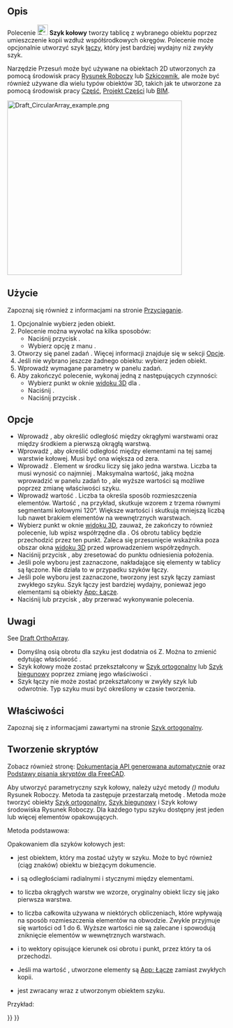 <languages/>

{{Docnav/pl
|[[Draft_PolarArray/pl|Szyk biegunowy]]
|[[Draft_PathArray/pl|Szyk po ścieżce]]
|[[Draft_Workbench/pl|środowisko pracy Rysunek Roboczy]]
|IconL=Draft_PolarArray.svg
|IconR=Draft_PathArray.svg
|IconC=Workbench_Draft.svg
}}

{{GuiCommand/pl
|Name=Draft CircularArray
|Name/pl=Rysunek Roboczy: kołowy
|MenuLocation=Modyfikacja → Narzędzia szyku → Szyk kołowy
|Workbenches=[[Draft_Workbench/pl|Rysunek Roboczy]]
|Version=0.19
|SeeAlso=[[Draft_OrthoArray/pl|Szyk ortogonalny]], [[Draft_PolarArray/pl|Szyk biegunowy]], [[Draft_PathArray/pl|Szyk po ścieżce]], [[Draft_PathLinkArray/pl|Szyk powiązań po ścieżce]], [[Draft_PointArray/pl|Szyk z punktów]], [[Draft_PointLinkArray/pl|Szyk powiązań w punktach]]
}}

<span id="Description"></span>
==Opis==

Polecenie [[Image:Draft_CircularArray.svg|24px]] '''Szyk kołowy''' tworzy tablicę z wybranego obiektu poprzez umieszczenie kopii wzdłuż współśrodkowych okręgów. Polecenie może opcjonalnie utworzyć szyk [[App_Link|łączy]], który jest bardziej wydajny niż zwykły szyk.

Narzędzie Przesuń może być używane na obiektach 2D utworzonych za pomocą środowisk pracy [[Draft_Workbench/pl|Rysunek Roboczy]] lub [[Sketcher_Workbench/pl|Szkicownik]], ale może być również używane dla wielu typów obiektów 3D, takich jak te utworzone za pomocą środowisk pracy [[Part_Workbench/pl|Część]], [[PartDesign_Workbench/pl|Projekt Części]] lub [[BIM_Workbench/pl|BIM]].

[[Image:Draft_CircularArray_example.png|400px]]
{{Caption|Szyk kołowy}}

<span id="Usage"></span>
==Użycie==

Zapoznaj się również z informacjami na stronie [[Draft_Snap/pl|Przyciąganie]].

# Opcjonalnie wybierz jeden obiekt.
# Polecenie można wywołać na kilka sposobów:
#* Naciśnij przycisk {{Button|[[Image:Draft_CircularArray.svg|16px]] '''Szyk kołowy'''}}.
#* Wybierz opcję z manu {{MenuCommand|Modyfikacja → Narzędzia szyku → [[Image:Draft_CircularArray.svg|16px]] Szyk kołowy}}.
# Otworzy się panel zadań {{MenuCommand|Szyk kołowy}}. Więcej informacji znajduje się w sekcji [[#Opcje|Opcje]].
# Jeśli nie wybrano jeszcze żadnego obiektu: wybierz jeden obiekt.
# Wprowadź wymagane parametry w panelu zadań.
# Aby zakończyć polecenie, wykonaj jedną z następujących czynności:
#* Wybierz punkt w oknie [[3D_view/pl|widoku 3D]] dla {{MenuCommand|Środek obrotu}}.
#* Naciśnij {{KEY|Enter}}.
#* Naciśnij przycisk {{Button|OK}}.

<span id="Options"></span>
==Opcje==

<div class="mw-translate-fuzzy">
* Wprowadź {{MenuCommand|Odległość promieniowa}}, aby określić odległość między okrągłymi warstwami oraz między środkiem a pierwszą okrągłą warstwą.
* Wprowadź {{MenuCommand|Odległość styczna}}, aby określić odległość między elementami na tej samej warstwie kołowej. Musi być ona większa od zera.
* Wprowadź {{MenuCommand|Liczba warstw kołowych}}. Element w środku liczy się jako jedna warstwa. Liczba ta musi wynosić co najmniej {{Value|2}}. Maksymalna wartość, jaką można wprowadzić w panelu zadań to {{Value|99}}, ale wyższe wartości są możliwe poprzez zmianę właściwości {{PropertyData|Liczba okręgów}} szyku.
* Wprowadź wartość {{MenuCommand|Odbicie lustrzane}}. Liczba ta określa sposób rozmieszczenia elementów. Wartość {{Value|3}}, na przykład, skutkuje wzorem z trzema równymi segmentami kołowymi 120°. Większe wartości {{MenuCommand|Odbicia lustrzanego}} i {{MenuCommand|Odległość styczna}} skutkują mniejszą liczbą lub nawet brakiem elementów na wewnętrznych warstwach.
* Wybierz punkt w oknie [[3D_view/pl|widoku 3D]], zauważ, że zakończy to również polecenie, lub wpisz współrzędne dla {{MenuCommand|Środka obrotu}}. Oś obrotu tablicy będzie przechodzić przez ten punkt. Zaleca się przesunięcie wskaźnika poza obszar okna [[3D_view/pl|widoku 3D]] przed wprowadzeniem współrzędnych.
* Naciśnij przycisk {{MenuCommand|Zresetuj współrzędne punktu}}, aby zresetować {{MenuCommand|Środek obrotu}} do punktu odniesienia położenia.
* Jeśli pole wyboru {{MenuCommand|Scal}} jest zaznaczone, nakładające się elementy w tablicy są łączone. Nie działa to w przypadku szyków łączy.
* Jeśli pole wyboru {{MenuCommand|Szyk łączy}} jest zaznaczone, tworzony jest szyk łączy zamiast zwykłego szyku. Szyk łączy jest bardziej wydajny, ponieważ jego elementami są obiekty [[App_Link/pl|App: Łącze]].
* Naciśnij {{KEY|Esc}} lub przycisk {{Button|Cancel}}, aby przerwać wykonywanie polecenia.
</div>

<span id="Notes"></span>
==Uwagi==

See [[Draft_OrthoArray#Notes|Draft OrthoArray]].

<div class="mw-translate-fuzzy">
* Domyślną osią obrotu dla szyku jest dodatnia oś Z. Można to zmienić edytując właściwość {{PropertyData|Oś}}.
* Szyk kołowy może zostać przekształcony w [[Draft_OrthoArray/pl|Szyk ortogonalny]] lub [[Draft_PolarArray/pl|Szyk biegunowy]] poprzez zmianę jego właściwości {{PropertyData|Typ szyku}}.
* Szyk łączy nie może zostać przekształcony w zwykły szyk lub odwrotnie. Typ szyku musi być określony w czasie tworzenia.
</div>

<span id="Properties"></span>
==Właściwości==

Zapoznaj się z informacjami zawartymi na stronie [[Draft_OrthoArray/pl#Właściwości|Szyk ortogonalny]].

<span id="Scripting"></span>
==Tworzenie skryptów==

Zobacz również stronę: [https://freecad.github.io/SourceDoc/ Dokumentacja API generowana automatycznie] oraz [[FreeCAD_Scripting_Basics/pl|Podstawy pisania skryptów dla FreeCAD]].

Aby utworzyć parametryczny szyk kołowy, należy użyć metody {{incode|make_array}} ''({{Version/pl|0.19}})'' modułu Rysunek Roboczy. Metoda ta zastępuje przestarzałą metodę {{incode|makeArray}}. Metoda {{incode|make_array}} może tworzyć obiekty [[Draft_OrthoArray/pl|Szyk ortogonalny]], [[Draft_PolarArray/pl|Szyk biegunowy]] i Szyk kołowy środowiska Rysunek Roboczy. Dla każdego typu szyku dostępny jest jeden lub więcej elementów opakowujących.

Metoda podstawowa:

{{Code|code=
array = make_array(base_object, arg1, arg2, arg3, arg4=None, arg5=None, arg6=None, use_link=True)
}}

Opakowaniem dla szyków kołowych jest:

{{Code|code=
array = make_circular_array(base_object,
                            r_distance=100, tan_distance=50,
                            number=3, symmetry=1,
                            axis=App.Vector(0, 0, 1), center=App.Vector(0, 0, 0),
                            use_link=True)
}}

* {{incode|base_object}} jest obiektem, który ma zostać użyty w szyku. Może to być również {{incode|Etykieta}} (ciąg znaków) obiektu w bieżącym dokumencie.
* {{incode|r_distance}} i {{incode|tan_distance}} są odległościami radialnymi i stycznymi między elementami.
* {{incode|Liczba}} to liczba okrągłych warstw we wzorze, oryginalny obiekt liczy się jako pierwsza warstwa.
* {{incode|symetria}} to liczba całkowita używana w niektórych obliczeniach, które wpływają na sposób rozmieszczenia elementów na obwodzie. Zwykle przyjmuje się wartości od 1 do 6. Wyższe wartości nie są zalecane i spowodują zniknięcie elementów w wewnętrznych warstwach.
* {{incode|Oś}} i {{incode|Środek}} to wektory opisujące kierunek osi obrotu i punkt, przez który ta oś przechodzi.
* Jeśli {{incode|use_link}} ma wartość {{True/pl}}, utworzone elementy są [[App_Link/pl|App: Łącze]] zamiast zwykłych kopii.
* {{incode|szyk}} jest zwracany wraz z utworzonym obiektem szyku.

Przykład:

{{Code|code=
import FreeCAD as App
import Draft

doc = App.newDocument()

tri = Draft.make_polygon(3, 600)

array = Draft.make_circular_array(tri, 1800, 1200, 4, 1)
doc.recompute()
}}


{{Docnav/pl
|[[Draft_PolarArray/pl|Szyk biegunowy]]
|[[Draft_PathArray/pl|Szyk po ścieżce]]
|[[Draft_Workbench/pl|środowisko pracy Rysunek Roboczy]]
|IconL=Draft_PolarArray.svg
|IconR=Draft_PathArray.svg
|IconC=Workbench_Draft.svg
}}

{{Draft Tools navi{{#translation:}}}}
{{Userdocnavi{{#translation:}}}}